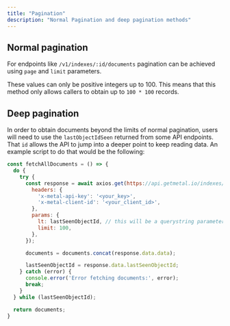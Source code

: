 ```yaml
---
title: "Pagination"
description: "Normal Pagination and deep pagination methods"
---
```


## Normal pagination

For endpoints like `/v1/indexes/:id/documents` pagination can be achieved using `page` and `limit` parameters.

These values can only be positive integers up to 100. This means that this method only allows callers to obtain up to `100 * 100` records.


## Deep pagination

In order to obtain documents beyond the limits of normal pagination, users will need to use the `lastObjectIdSeen` returned from some API endpoints. That `id` allows the API to jump into a deeper point to keep reading data. An example script to do that would be the following:

```js
const fetchAllDocuments = () => {
  do {
    try {
      const response = await axios.get(https://api.getmetal.io/indexes/<indexID>/documents, {
        headers: {
          'x-metal-api-key': '<your_key>',
          'x-metal-client-id': '<your_client_id>',
        },
        params: {
          lt: lastSeenObjectId, // this will be a querystring parameter `lt=${lastSeenObjectId}`
          limit: 100,
        },
      });

      documents = documents.concat(response.data.data);

      lastSeenObjectId = response.data.lastSeenObjectId;
    } catch (error) {
      console.error('Error fetching documents:', error);
      break;
    }
  } while (lastSeenObjectId);

  return documents;
}
```